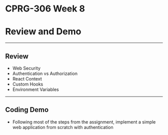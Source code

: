 # CPRG-306 Week 8

# Review and Demo

---

## Review

- Web Security
- Authentication vs Authorization
- React Context
- Custom Hooks
- Environment Variables

---

## Coding Demo

- Following most of the steps from the assignment, implement a simple web application from scratch with authentication
